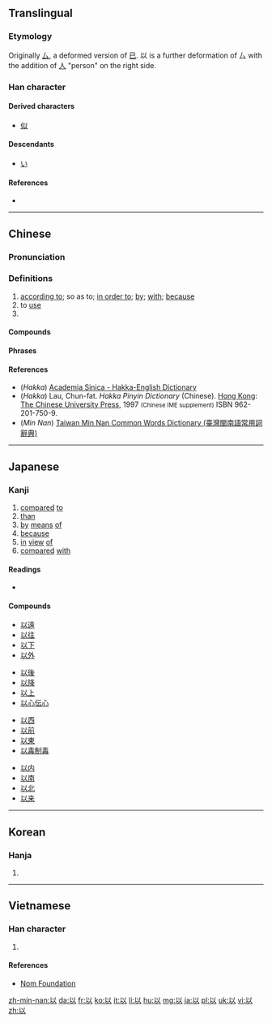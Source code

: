 ==Translingual==
{{stroke order|strokes=5}}
{{stroke order|type=animate}}

===Etymology===
Originally [[厶]], a deformed version of [[已]]. 以 is a further deformation of 厶 with the addition of [[人]] "person" on the right side.

{{Han etyl}}

===Han character===
{{Han char|rn=9|rad=人|as=03|sn=5|four=2810<sub>0</sub>|canj=女戈人 (VIO)|ids=}}

====Derived characters====
* [[似]]

====Descendants====
* [[い]]

====References====
* {{Han ref|kx=0094.010|dkj=00388|dj=0199.010|hdz=10105.070|uh=4EE5|ud=20197|bh=A548|bd=42312}}

----

==Chinese==
{{zh-forms}}

===Pronunciation===
{{zh-pron
|m=yǐ
|ma=Zh-yi.ogg
|c=ji5,jyu5
|h=pfs=yi;hpy=yi1
|mn=í
|w=3i
|mc=y
|oc=y
|cat=prep,v,pn
}}

===Definitions===
{{zh-hanzi}}

# [[according to]]; so as to; [[in order to]]; [[by]]; [[with]]; [[because]]
# to [[use]]
# {{abbreviation of|以色列|lang=zh}}

====Compounds====
{{der5
| {{zh-l|可以}}
| {{zh-l|以暴易暴}}
| {{zh-l|以便}}
| {{zh-l|以德報怨}}
| {{zh-l|以毒攻毒}}
| {{zh-l|以訛傳訛}}
| {{zh-l|以耳代目}}
| {{zh-l|以攻為守}}
| {{zh-l|以觀後效}}
| {{zh-l|以後}}
| {{zh-l|以及}}
| {{zh-l|以己度人}}
| {{zh-l|以近}}
| {{zh-l|以儆效尤}}
| {{zh-l|以來}}
| {{zh-l|以理服人}}
| {{zh-l|以力服人}}
| {{zh-l|以鄰為壑}}
| {{zh-l|以卵投石}}
| {{zh-l|以貌取人}}
| {{zh-l|以免}}
| {{zh-l|以內}}
| {{zh-l|以偏概全}}
| {{zh-l|以期}}
| {{zh-l|以前}}
| {{zh-l|以強淩弱}}
| {{zh-l|以求}}
| {{zh-l|以權謀私}}
| {{zh-l|以人廢言}}
| {{zh-l|以色列}}
| {{zh-l|以上}}
| {{zh-l|以身試法}}
| {{zh-l|以身殉職}}
| {{zh-l|以身作則}}
| {{zh-l|以湯沃雪}}
| {{zh-l|以湯止沸}}
| {{zh-l|以外}}
| {{zh-l|以為}}
| {{zh-l|以下}}
| {{zh-l|以一當十}}
| {{zh-l|以逸待勞}}
| {{zh-l|以遠}}
| {{zh-l|以怨報德}}
| {{zh-l|以至}}
| {{zh-l|以致}}
| {{zh-l|用以}}
}}

====Phrases====
{{der5
| {{zh-l|以小人之心，度君子之腹}}
| {{zh-l|以眼還眼，以牙還牙}}
| {{zh-l|以子之矛，攻子之盾}}
}}

====References====
*(''Hakka'') [http://minhakka.ling.sinica.edu.tw/bkg/hakyin/search.php?DETAIL=1&LIMIT=id=56567&dbname=su_tian_1&graph=2 Academia Sinica - Hakka-English Dictionary]
*(''Hakka'') Lau, Chun-fat. ''Hakka Pinyin Dictionary'' (Chinese). [[Hong Kong]]: [[w:Chinese University of Hong Kong|The Chinese University Press]], 1997 <small>(Chinese IME supplement)</small> ISBN 962-201-750-9.
*(''Min Nan'') [http://twblg.dict.edu.tw/holodict_new/result_detail.jsp?n_no=1320&curpage=1&sample=%E4%BB%A5&radiobutton=1&querytarget=1&limit=20&pagenum=1&rowcount=14 Taiwan Min Nan Common Words Dictionary (臺灣閩南語常用詞辭典)]

----

==Japanese==

===Kanji===
{{ja-kanji|grade=4|rs=人03}}

# [[compared]] [[to]]
# [[than]]
# [[by]] [[means]] [[of]]
# [[because]]
# [[in]] [[view]] [[of]]
# [[compared]] [[with]]

====Readings====
* {{ja-readings|on=[[い]] (i)|kun=[[おもう]] (omou), [[ゆえに]] (yueni), [[もって]] ([[以って]], motte)}}

====Compounds====
{{der-top}}
{{top4}}
* [[以遠]]
* [[以往]]
* [[以下]]
* [[以外]]
{{mid4}}
* [[以後]]
* [[以降]]
* [[以上]]
* [[以心伝心]]
{{mid4}}
* [[以西]]
* [[以前]]
* [[以東]]
* [[以毒制毒]]
{{mid4}}
* [[以内]]
* [[以南]]
* [[以北]]
* [[以来]]
{{bottom}}
{{der-bottom}}

----

==Korean==

===Hanja===
{{ko-hanja|hangeul=이|mr=i}}

# {{defn|lang=ko|sort=人03}}

----

==Vietnamese==

===Han character===
{{vi-hantu|[[dĩ]]|rs=人03}}

# {{defn|lang=vi|sort=人03}}

====References====
*[http://nomfoundation.org/common/nom_details.php?codepoint=4ee5 Nom Foundation]

[[zh-min-nan:以]]
[[da:以]]
[[fr:以]]
[[ko:以]]
[[it:以]]
[[li:以]]
[[hu:以]]
[[mg:以]]
[[ja:以]]
[[pl:以]]
[[uk:以]]
[[vi:以]]
[[zh:以]]